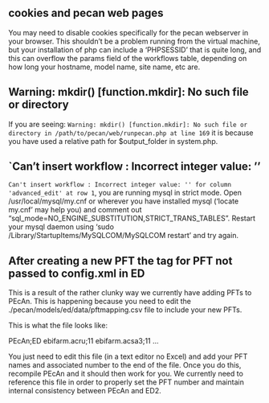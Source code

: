 ## cookies and pecan web pages

You may need to disable cookies specifically for the pecan webserver in your browser. This shouldn't be a problem running from the virtual machine, but your installation of php can include a 'PHPSESSID' that is quite long, and this can overflow the params field of the workflows table, depending on how long your hostname, model name, site name, etc are. 

## Warning: mkdir() [function.mkdir]: No such file or directory

If you are seeing: `Warning: mkdir() [function.mkdir]: No such file or directory in /path/to/pecan/web/runpecan.php at line 169` it is because you have used a relative path for $output_folder in system.php.

## `Can't insert workflow : Incorrect integer value: ''

`Can't insert workflow : Incorrect integer value: '' for column 'advanced_edit' at row 1`, you are running mysql in strict mode. Open /usr/local/mysql/my.cnf or wherever you have installed mysql ('locate my.cnf' may help you) and comment out "sql_mode=NO_ENGINE_SUBSTITUTION,STRICT_TRANS_TABLES". Restart your mysql daemon using 'sudo /Library/StartupItems/MySQLCOM/MySQLCOM restart' and try again.

## After creating a new PFT the <num> tag for PFT not passed to config.xml in ED

This is a result of the rather clunky way we currently have adding PFTs to PEcAn. This is happening because you need to edit the ./pecan/models/ed/data/pftmapping.csv file to include your new PFTs.

This is what the file looks like:

PEcAn;ED
ebifarm.acru;11
ebifarm.acsa3;11
...

You just need to edit this file (in a text editor no Excel) and add your PFT names and associated number to the end of the file. Once you do this, recompile PEcAn and it should then work for you. We currently need to reference this file in order to properly set the PFT number and maintain internal consistency between PEcAn and ED2.
